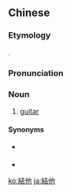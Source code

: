 {{also|结他}}
==Chinese==
{{zh-forms|s=结他|gloss=-}}

===Etymology===
{{bor|yue|en|guitar}}.

===Pronunciation===
{{zh-pron
|c=git3 taa1
|cat=n
}}

===Noun===
{{zh-noun}}

# {{lb|zh|Cantonese}} [[guitar]]
#: {{zh-x|彈{taan4} 結他|to play the '''guitar'''|C}}

====Synonyms====
* {{qualifier|chiefly Mandarin}} {{zh-l|吉他}}
* {{zh-l|六弦琴}}

[[ko:結他]]
[[ja:結他]]